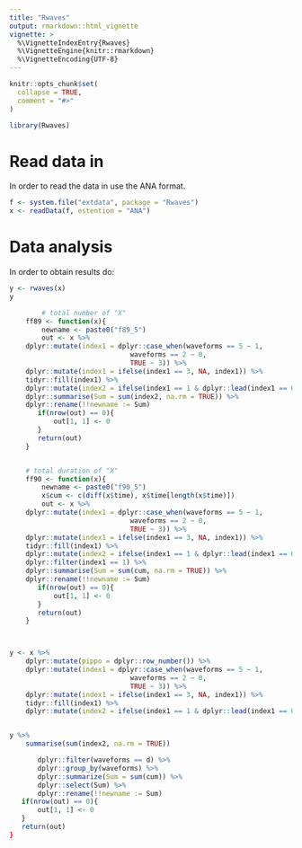 ```yaml
---
title: "Rwaves"
output: rmarkdown::html_vignette
vignette: >
  %\VignetteIndexEntry{Rwaves}
  %\VignetteEngine{knitr::rmarkdown}
  %\VignetteEncoding{UTF-8}
---
```


```r
knitr::opts_chunk$set(
  collapse = TRUE,
  comment = "#>"
)
```

```r
library(Rwaves)
```

# Read data in

In order to read the data in use the ANA format.

```r
f <- system.file("extdata", package = "Rwaves")
x <- readData(f, estention = "ANA")
```

# Data analysis

In order to obtain results do:

```r
y <- rwaves(x)
y

        # total number of "X"
    ff89 <- function(x){
        newname <- paste0("f89_5")
        out <- x %>%
    dplyr::mutate(index1 = dplyr::case_when(waveforms == 5 ~ 1,
                              waveforms == 2 ~ 0,
                              TRUE ~ 3)) %>%
    dplyr::mutate(index1 = ifelse(index1 == 3, NA, index1)) %>%
    tidyr::fill(index1) %>%
    dplyr::mutate(index2 = ifelse(index1 == 1 & dplyr::lead(index1 == 0), 1, 0)) %>%
    dplyr::summarise(Sum = sum(index2, na.rm = TRUE)) %>%
    dplyr::rename(!!newname := Sum)
       if(nrow(out) == 0){
           out[1, 1] <- 0
       }
       return(out)
    }


    # total duration of "X"
    ff90 <- function(x){
        newname <- paste0("f90_5")
        x$cum <- c(diff(x$time), x$time[length(x$time)])
        out <- x %>%
    dplyr::mutate(index1 = dplyr::case_when(waveforms == 5 ~ 1,
                              waveforms == 2 ~ 0,
                              TRUE ~ 3)) %>%
    dplyr::mutate(index1 = ifelse(index1 == 3, NA, index1)) %>%
    tidyr::fill(index1) %>%
    dplyr::mutate(index2 = ifelse(index1 == 1 & dplyr::lead(index1 == 0), 1, 0)) %>%
    dplyr::filter(index1 == 1) %>%
    dplyr::summarise(Sum = sum(cum, na.rm = TRUE)) %>%
    dplyr::rename(!!newname := Sum)
       if(nrow(out) == 0){
           out[1, 1] <- 0
       }
       return(out)
    }



y <- x %>%
    dplyr::mutate(pippo = dplyr::row_number()) %>%
    dplyr::mutate(index1 = dplyr::case_when(waveforms == 5 ~ 1,
                              waveforms == 2 ~ 0,
                              TRUE ~ 3)) %>%
    dplyr::mutate(index1 = ifelse(index1 == 3, NA, index1)) %>%
    tidyr::fill(index1) %>%
    dplyr::mutate(index2 = ifelse(index1 == 1 & dplyr::lead(index1 == 0), 1, 0))


y %>%
    summarise(sum(index2, na.rm = TRUE))

       dplyr::filter(waveforms == d) %>%
       dplyr::group_by(waveforms) %>%
       dplyr::summarize(Sum = sum(cum)) %>%
       dplyr::select(Sum) %>%
       dplyr::rename(!!newname := Sum)
   if(nrow(out) == 0){
       out[1, 1] <- 0
   }
   return(out)
}


```
